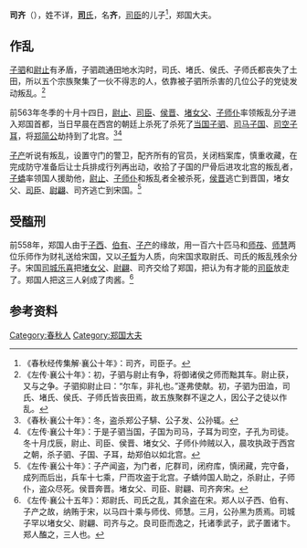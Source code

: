 {{Infobox 先秦人物
|名称= 司齐
|图像=
|图说=
|姓=
|氏=[[司氏|司]]
|名=齐
|字=
|别名=
|别字=
|谥号=
|时代=春秋时期
|国家=
|身份=郑国大夫
|出生=
|逝世=前558年
|在位=
|父=司臣
|母=
|正妻=
|妾=
|子女=
|太子=
}}
'''司齐'''（{{bd|？||前558年||}}），姓不详，[[司氏|'''司'''氏]]，名'''齐'''，[[司臣|司臣]]的儿子<ref>《春秋经传集解·襄公十年》：司齐，司臣子。</ref>，郑国大夫。

==作乱==
[[子驷|子驷]]和[[尉止|尉止]]有矛盾，子驷疏通田地水沟时，司氏、堵氏、侯氏、子师氏都丧失了土田，所以五个宗族聚集了一伙不得志的人，依靠被子驷所杀害的几位公子的党徒发动叛乱。<ref>《左传·襄公十年》：初，子驷与尉止有争，将御诸侯之师而黜其车。尉止获，又与之争。子驷抑尉止曰：“尔车，非礼也。”遂弗使献。初，子驷为田洫，司氏、堵氏、侯氏、子师氏皆丧田焉，故五族聚群不逞之人，因公子之徒以作乱。</ref>

前563年冬季的十月十四日，[[尉止|尉止]]、[[司臣|司臣]]、[[侯晋|侯晋]]、[[堵女父|堵女父]]、[[子师仆|子师仆]]率领叛乱分子进入郑国首都，当日早晨在西宫的朝廷上杀死了杀死了[[当国|当国]][[子驷|子驷]]、[[司马|司马]][[子国_(郑国)|子国]]、[[司空|司空]][[子耳|子耳]]，将[[郑简公|郑简公]]劫持到了北宫。<ref>《春秋·襄公十年》：冬，盗杀郑公子騑、公子发、公孙辄。</ref><ref>《左传·襄公十年》：于是子驷当国，子国为司马，子耳为司空，子孔为司徒。冬十月戊辰，尉止、司臣、侯晋、堵女父、子师仆帅贼以入，晨攻执政于西宫之朝，杀子驷、子国、子耳，劫郑伯以如北宫。</ref>

[[子产|子产]]听说有叛乱，设置守门的警卫，配齐所有的官员，关闭档案库，慎重收藏，在完成防守准备后让士兵排成行列再出动，收拾了子国的尸骨后进攻北宫的叛乱者，[[子蟜_(郑国)|子蟜]]率领国人援助他，[[尉止|尉止]]、[[子师仆|子师仆]]和叛乱者全被杀死，[[侯晋|侯晋]]逃亡到晋国，堵女父、[[司臣|司臣]]、[[尉翩|尉翩]]、司齐逃亡到宋国。<ref>《左传·襄公十年》：子产闻盗，为门者，庀群司，闭府库，慎闭藏，完守备，成列而后出，兵车十七乘，尸而攻盗于北宫。子蟜帅国人助之，杀尉止，子师仆，盗众尽死。侯晋奔晋。堵女父、司臣、尉翩、司齐奔宋。</ref>

==受醢刑==
前558年，郑国人由于[[子西_(郑国)|子西]]、[[伯有|伯有]]、[[子产|子产]]的缘故，用一百六十匹马和[[师茷|师茷]]、[[师慧|师慧]]两位乐师作为财礼送给宋国，又以[[子晳_(郑国)|子晳]]为人质，向宋国求取尉氏、司氏的叛乱残余分子。宋国[[司城|司城]][[乐喜|乐喜]]把[[堵女父|堵女父]]、[[尉翩|尉翩]]、司齐交给了郑国，把认为有才能的[[司臣|司臣]]放走了。郑国人把这三人剁成了肉酱。<ref>《左传·襄公十五年》：郑尉氏、司氏之乱，其余盗在宋。郑人以子西、伯有、子产之故，纳贿于宋，以马四十乘与师伐、师慧。三月，公孙黑为质焉。司城子罕以堵女父、尉翩、司齐与之。良司臣而逸之，托诸季武子，武子置诸卞。郑人醢之，三人也。</ref>

== 参考资料 ==
{{reflist}}

[[Category:春秋人|Category:春秋人]]
[[Category:郑国大夫|Category:郑国大夫]]